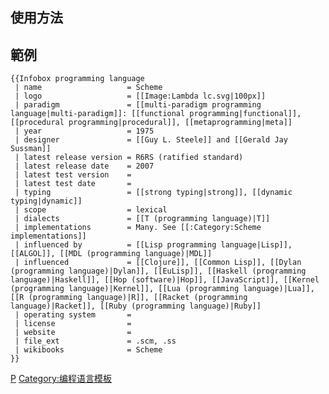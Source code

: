 <includeonly><!-- 在這裡加入模板的保護標識 --></includeonly><noinclude>{{template doc page viewed directly}}</noinclude>
<!-- 在本行下編輯模板說明 -->
==使用方法==
{{Parameter names manual
| name | logo | logo caption | screenshot | screenshot caption | paradigm | family | designer | developer | released | latest release version | latest release date | latest preview version | latest preview date | typing | scope | programming language | platform | operating system | license | file ext | file format | website | implementations | dialects | influenced by | influenced | wikibooks
}}

==範例==
{{Infobox programming language
 | name                   = Scheme
 | logo                   = [[Image:Lambda lc.svg|100px]]
 | paradigm               = [[multi-paradigm programming language|multi-paradigm]]: [[functional programming|functional]], [[procedural programming|procedural]], [[metaprogramming|meta]]
 | year                   = 1975
 | designer               = [[Guy L. Steele]] and [[Gerald Jay Sussman]]
 | latest release version = R6RS (ratified standard)
 | latest release date    = 2007
 | latest test version    = 
 | latest test date       = 
 | typing                 = [[strong typing|strong]], [[dynamic typing|dynamic]]
 | scope                  = lexical
 | dialects               = [[T (programming language)|T]]
 | implementations        = Many. See [[:Category:Scheme implementations]]
 | influenced by          = [[Lisp programming language|Lisp]], [[ALGOL]], [[MDL (programming language)|MDL]]
 | influenced             = [[Clojure]], [[Common Lisp]], [[Dylan (programming language)|Dylan]], [[EuLisp]], [[Haskell]], [[Hop (software)|Hop]], [[JavaScript]], [[Kernel (programming language)|Kernel]], [[Lua]], [[R语言|R]], [[Racket]], [[Ruby]]
 | operating system       = 
 | license                =
 | website                = 
 | file_ext               = .scm, .ss
 | wikibooks              = Scheme
}}

<pre style="overflow: auto">
{{Infobox programming language
 | name                   = Scheme
 | logo                   = [[Image:Lambda lc.svg|100px]]
 | paradigm               = [[multi-paradigm programming language|multi-paradigm]]: [[functional programming|functional]], [[procedural programming|procedural]], [[metaprogramming|meta]]
 | year                   = 1975
 | designer               = [[Guy L. Steele]] and [[Gerald Jay Sussman]]
 | latest release version = R6RS (ratified standard)
 | latest release date    = 2007
 | latest test version    = 
 | latest test date       = 
 | typing                 = [[strong typing|strong]], [[dynamic typing|dynamic]]
 | scope                  = lexical
 | dialects               = [[T (programming language)|T]]
 | implementations        = Many. See [[:Category:Scheme implementations]]
 | influenced by          = [[Lisp programming language|Lisp]], [[ALGOL]], [[MDL (programming language)|MDL]]
 | influenced             = [[Clojure]], [[Common Lisp]], [[Dylan (programming language)|Dylan]], [[EuLisp]], [[Haskell (programming language)|Haskell]], [[Hop (software)|Hop]], [[JavaScript]], [[Kernel (programming language)|Kernel]], [[Lua (programming language)|Lua]], [[R (programming language)|R]], [[Racket (programming language)|Racket]], [[Ruby (programming language)|Ruby]]
 | operating system       = 
 | license                =
 | website                = 
 | file_ext               = .scm, .ss
 | wikibooks              = Scheme
}}
</pre>
{{brClear}}
<includeonly>
{{esoteric}}
<!-- 本行下加入模板的分類 -->
[[Category:软件信息框模板|P]]
[[Category:编程语言模板]]
</includeonly>